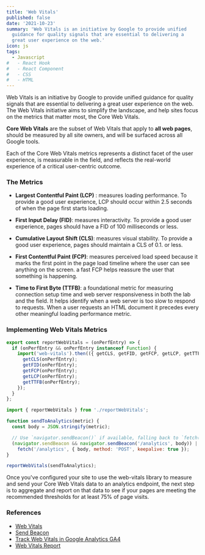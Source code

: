 ```yaml
---
title: 'Web Vitals'
published: false
date: '2021-10-23'
summary: 'Web Vitals is an initiative by Google to provide unified
  guidance for quality signals that are essential to delivering a
  great user experience on the web.'
icon: js
tags:
  - Javascript
#   - React Hook
#   - React Component
#   - CSS
#   - HTML
---
```


Web Vitals is an initiative by Google to provide unified guidance for quality signals that are essential to delivering a great user experience on the web. The Web Vitals initiative aims to simplify the landscape, and help sites focus on the metrics that matter most, the Core Web Vitals.

**Core Web Vitals** are the subset of Web Vitals that apply to **all web pages**, should be measured by all site owners, and will be surfaced across all Google tools.

Each of the Core Web Vitals metrics represents a distinct facet of the user experience, is measurable in the field, and reflects the real-world experience of a critical user-centric outcome.

### The Metrics

- **Largest Contentful Paint (LCP)** : measures loading performance. To provide a good user experience, LCP should occur within 2.5 seconds of when the page first starts loading.

- **First Input Delay (FID)**: measures interactivity. To provide a good user experience, pages should have a FID of 100 milliseconds or less.

- **Cumulative Layout Shift (CLS)**: measures visual stability. To provide a good user experience, pages should maintain a CLS of 0.1. or less.

- **First Contentful Paint (FCP)**: measures perceived load speed because it marks the first point in the page load timeline where the user can see anything on the screen. a fast FCP helps reassure the user that something is happening.

- **Time to First Byte (TTFB)**: a foundational metric for measuring connection setup time and web server responsiveness in both the lab and the field. It helps identify when a web server is too slow to respond to requests. When a user requests an HTML document it precedes every other meaningful loading performance metric.

### Implementing Web Vitals Metrics

<CodeBlock>

```js
export const reportWebVitals = (onPerfEntry) => {
  if (onPerfEntry && onPerfEntry instanceof Function) {
    import('web-vitals').then(({ getCLS, getFID, getFCP, getLCP, getTTFB }) => {
      getCLS(onPerfEntry);
      getFID(onPerfEntry);
      getFCP(onPerfEntry);
      getLCP(onPerfEntry);
      getTTFB(onPerfEntry);
    });
  }
};
```

</CodeBlock>

<CodeBlock>

```js
import { reportWebVitals } from './reportWebVitals';

function sendToAnalytics(metric) {
  const body = JSON.stringify(metric);

  // Use `navigator.sendBeacon()` if available, falling back to `fetch()`.
  (navigator.sendBeacon && navigator.sendBeacon('/analytics', body)) ||
    fetch('/analytics', { body, method: 'POST', keepalive: true });
}

reportWebVitals(sendToAnalytics);
```

</CodeBlock>

Once you've configured your site to use the web-vitals library to measure and send your Core Web Vitals data to an analytics endpoint, the next step is to aggregate and report on that data to see if your pages are meeting the recommended thresholds for at least 75% of page visits.

### References

- [Web Vitals](https://web.dev/learn-web-vitals/)
- [Send Beacon](https://developer.mozilla.org/en-US/docs/Web/API/Navigator/sendBeacon)
- [Track Web Vitals in Google Analytics GA4](https://www.simoahava.com/analytics/track-core-web-vitals-in-ga4-with-google-tag-manager/)
- [Web Vitals Report](https://github.com/GoogleChromeLabs/web-vitals-report)
